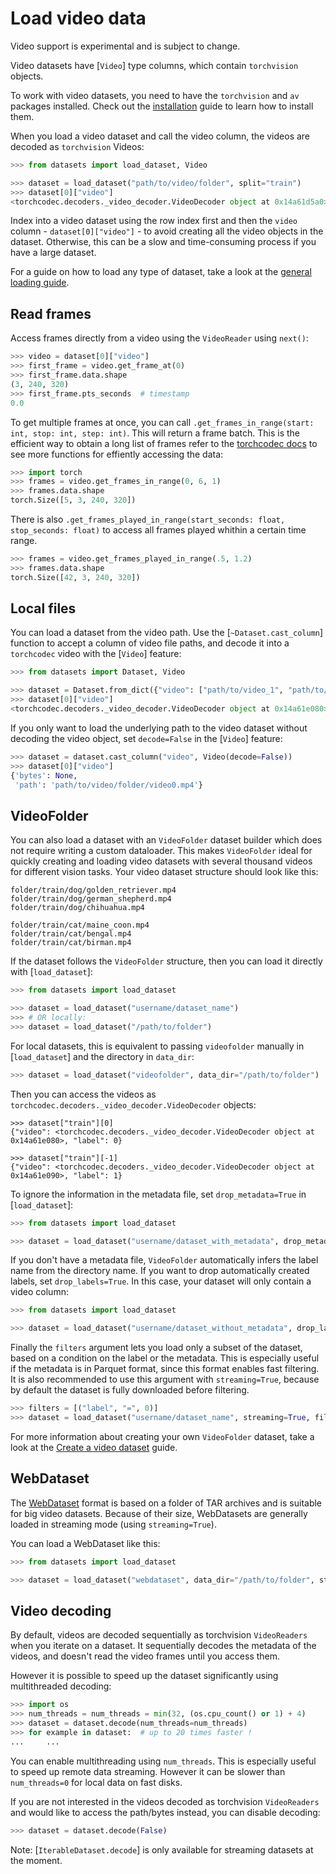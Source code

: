 # Load video data

<Tip warning={true}>

Video support is experimental and is subject to change.

</Tip>

Video datasets have [`Video`] type columns, which contain `torchvision` objects.

<Tip>

To work with video datasets, you need to have the `torchvision` and `av` packages installed. Check out the [installation](https://github.com/pytorch/vision#installation) guide to learn how to install them.

</Tip>

When you load a video dataset and call the video column, the videos are decoded as `torchvision` Videos:

```py
>>> from datasets import load_dataset, Video

>>> dataset = load_dataset("path/to/video/folder", split="train")
>>> dataset[0]["video"]
<torchcodec.decoders._video_decoder.VideoDecoder object at 0x14a61d5a0>
```

<Tip warning={true}>

Index into a video dataset using the row index first and then the `video` column - `dataset[0]["video"]` - to avoid creating all the video objects in the dataset. Otherwise, this can be a slow and time-consuming process if you have a large dataset.

</Tip>

For a guide on how to load any type of dataset, take a look at the <a class="underline decoration-sky-400 decoration-2 font-semibold" href="./loading">general loading guide</a>.

## Read frames

Access frames directly from a video using the `VideoReader` using `next()`:

```python
>>> video = dataset[0]["video"]
>>> first_frame = video.get_frame_at(0)
>>> first_frame.data.shape
(3, 240, 320)
>>> first_frame.pts_seconds  # timestamp
0.0
```

To get multiple frames at once, you can call `.get_frames_in_range(start: int, stop: int, step: int)`. This will return a frame batch.
This is the efficient way to obtain a long list of frames refer to the [torchcodec docs](https://docs.pytorch.org/torchcodec/stable/generated/torchcodec.decoders.VideoDecoder.html) to see more functions for effiently accessing the data:

```python
>>> import torch
>>> frames = video.get_frames_in_range(0, 6, 1)
>>> frames.data.shape
torch.Size([5, 3, 240, 320])
```

There is also `.get_frames_played_in_range(start_seconds: float, stop_seconds: float)` to access all frames played whithin a certain time range.

```python
>>> frames = video.get_frames_played_in_range(.5, 1.2)
>>> frames.data.shape
torch.Size([42, 3, 240, 320])
```

## Local files

You can load a dataset from the video path. Use the [`~Dataset.cast_column`] function to accept a column of video file paths, and decode it into a `torchcodec` video with the [`Video`] feature:

```py
>>> from datasets import Dataset, Video

>>> dataset = Dataset.from_dict({"video": ["path/to/video_1", "path/to/video_2", ..., "path/to/video_n"]}).cast_column("video", Video())
>>> dataset[0]["video"]
<torchcodec.decoders._video_decoder.VideoDecoder object at 0x14a61e080>
```

If you only want to load the underlying path to the video dataset without decoding the video object, set `decode=False` in the [`Video`] feature:

```py
>>> dataset = dataset.cast_column("video", Video(decode=False))
>>> dataset[0]["video"]
{'bytes': None,
 'path': 'path/to/video/folder/video0.mp4'}
```

## VideoFolder

You can also load a dataset with an `VideoFolder` dataset builder which does not require writing a custom dataloader. This makes `VideoFolder` ideal for quickly creating and loading video datasets with several thousand videos for different vision tasks. Your video dataset structure should look like this:

```
folder/train/dog/golden_retriever.mp4
folder/train/dog/german_shepherd.mp4
folder/train/dog/chihuahua.mp4

folder/train/cat/maine_coon.mp4
folder/train/cat/bengal.mp4
folder/train/cat/birman.mp4
```

If the dataset follows the `VideoFolder` structure, then you can load it directly with [`load_dataset`]:

```py
>>> from datasets import load_dataset

>>> dataset = load_dataset("username/dataset_name")
>>> # OR locally:
>>> dataset = load_dataset("/path/to/folder")
```

For local datasets, this is equivalent to passing `videofolder` manually in [`load_dataset`] and the directory in `data_dir`:

```py
>>> dataset = load_dataset("videofolder", data_dir="/path/to/folder")
```

Then you can access the videos as `torchcodec.decoders._video_decoder.VideoDecoder` objects:

```
>>> dataset["train"][0]
{"video": <torchcodec.decoders._video_decoder.VideoDecoder object at 0x14a61e080>, "label": 0}

>>> dataset["train"][-1]
{"video": <torchcodec.decoders._video_decoder.VideoDecoder object at 0x14a61e090>, "label": 1}
```

To ignore the information in the metadata file, set `drop_metadata=True` in [`load_dataset`]:

```py
>>> from datasets import load_dataset

>>> dataset = load_dataset("username/dataset_with_metadata", drop_metadata=True)
```

If you don't have a metadata file, `VideoFolder` automatically infers the label name from the directory name.
If you want to drop automatically created labels, set `drop_labels=True`.
In this case, your dataset will only contain a video column:

```py
>>> from datasets import load_dataset

>>> dataset = load_dataset("username/dataset_without_metadata", drop_labels=True)
```

Finally the `filters` argument lets you load only a subset of the dataset, based on a condition on the label or the metadata. This is especially useful if the metadata is in Parquet format, since this format enables fast filtering. It is also recommended to use this argument with `streaming=True`, because by default the dataset is fully downloaded before filtering.

```python
>>> filters = [("label", "=", 0)]
>>> dataset = load_dataset("username/dataset_name", streaming=True, filters=filters)
```

<Tip>

For more information about creating your own `VideoFolder` dataset, take a look at the [Create a video dataset](./video_dataset) guide.

</Tip>

## WebDataset

The [WebDataset](https://github.com/webdataset/webdataset) format is based on a folder of TAR archives and is suitable for big video datasets.
Because of their size, WebDatasets are generally loaded in streaming mode (using `streaming=True`).

You can load a WebDataset like this:

```python
>>> from datasets import load_dataset

>>> dataset = load_dataset("webdataset", data_dir="/path/to/folder", streaming=True)
```

## Video decoding

By default, videos are decoded sequentially as torchvision `VideoReaders` when you iterate on a dataset.
It sequentially decodes the metadata of the videos, and doesn't read the video frames until you access them.

However it is possible to speed up the dataset significantly using multithreaded decoding:

```python
>>> import os
>>> num_threads = num_threads = min(32, (os.cpu_count() or 1) + 4)
>>> dataset = dataset.decode(num_threads=num_threads)
>>> for example in dataset:  # up to 20 times faster !
...     ...
```

You can enable multithreading using `num_threads`. This is especially useful to speed up remote data streaming.
However it can be slower than `num_threads=0` for local data on fast disks.

If you are not interested in the videos decoded as torchvision `VideoReaders` and would like to access the path/bytes instead, you can disable decoding:

```python
>>> dataset = dataset.decode(False)
```

Note: [`IterableDataset.decode`] is only available for streaming datasets at the moment.
